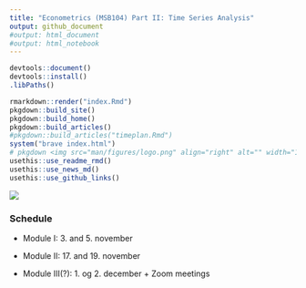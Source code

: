 ```yaml
---
title: "Econometrics (MSB104) Part II: Time Series Analysis"
output: github_document
#output: html_document
#output: html_notebook
---
```


```r
devtools::document()
devtools::install()
.libPaths()
```

```r
rmarkdown::render("index.Rmd")
pkgdown::build_site()
pkgdown::build_home()
pkgdown::build_articles()
#pkgdown::build_articles("timeplan.Rmd")
system("brave index.html")
# pkgdown <img src="man/figures/logo.png" align="right" alt="" width="120" />
usethis::use_readme_rmd()
usethis::use_news_md()
usethis::use_github_links()
```

![](man/figures/ts.jpg)

### Schedule

- Module I: 3. and 5. november

- Module II: 17. and 19. november

- Module III(?): 1. og 2. december + Zoom meetings


